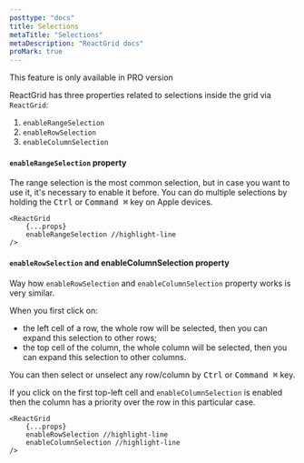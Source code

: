 ```yaml
---
posttype: "docs"
title: Selections
metaTitle: "Selections"
metaDescription: "ReactGrid docs"
proMark: true
---
```



<Callout color="warning">
	This feature is only available in PRO version
</Callout>

ReactGrid has three properties related to selections inside the grid via `ReactGrid`:

1. `enableRangeSelection`
2. `enableRowSelection`
3. `enableColumnSelection`

#### ```enableRangeSelection``` property

The range selection is the most common selection, but in case you want to use it, it's necessary to enable it before.
You can do multiple selections by holding the <kbd>Ctrl</kbd> or <kbd>Command ⌘</kbd> key on Apple devices.

```tsx
<ReactGrid
    {...props}
    enableRangeSelection //highlight-line
/>
```

#### ```enableRowSelection``` and enableColumnSelection property

Way how ```enableRowSelection``` and ```enableColumnSelection``` property works is very similar.

When you first click on:
- the left cell of a row, the whole row will be selected, then you can expand this selection to other rows;
- the top cell of the column, the whole column will be selected, then you can expand this selection to other columns.

You can then select or unselect any row/column by <kbd>Ctrl</kbd> or <kbd>Command ⌘</kbd> key.

If you click on the first top-left cell and ```enableColumnSelection``` is enabled then the column has a priority 
over the row in this particular case.

```tsx
<ReactGrid
    {...props}
    enableRowSelection //highlight-line
    enableColumnSelection //highlight-line
/>
```